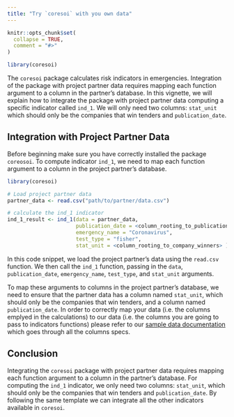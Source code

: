 ```yaml
---
title: "Try `coresoi` with you own data"
---
```


```r
knitr::opts_chunk$set(
  collapse = TRUE,
  comment = "#>"
)
```

```r
library(coresoi)
```

The `coresoi` package calculates risk indicators in emergencies. Integration of the package with project partner data requires mapping each function argument to a column in the partner's database. In this vignette, we will explain how to integrate the package with project partner data computing a specific indicator called `ind_1`. We will only need two columns: `stat_unit` which should only be the companies that win tenders and `publication_date`.

## Integration with Project Partner Data

Before beginning make sure you have correctly installed the package `coreosoi`. To compute indicator `ind_1`, we need to map each function argument to a column in the project partner's database.

```r
library(coresoi)

# Load project partner data
partner_data <- read.csv("path/to/partner/data.csv")

# calculate the ind_1 indicator
ind_1_result <- ind_1(data = partner_data, 
                      publication_date = <column_rooting_to_publication_date> , 
                      emergency_name = "Coronavirus",
                      test_type = "fisher",
                      stat_unit = <column_rooting_to_company_winners> )

```

In this code snippet, we load the project partner's data using the `read.csv` function. We then call the `ind_1` function, passing in the `data`, `publication_date`, `emergency_name`, `test_type`, and `stat_unit` arguments. 

To map these arguments to columns in the project partner's database, we need to ensure that the partner data has a column named `stat_unit`, which should only be the companies that win tenders, and a column named `publication_date`. In order to correctly map your data (i.e. the columns emplyed in the calculations) to our data (i.e. the columns you are going to pass to indicators functions) please refer to our [sample data documentation](https://core-forge.github.io/coresoi/reference/mock_data_core.html) which goes through all the columns specs. 


## Conclusion
Integrating the `coresoi` package with project partner data requires mapping each function argument to a column in the partner's database. For computing the `ind_1` indicator, we only need two columns: `stat_unit`, which should only be the companies that win tenders and `publication_date`. By following the same template we can integrate all the other indicators available in `coresoi`.
